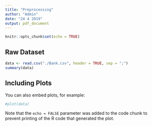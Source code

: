 ```yaml
---
title: "Preprocessing"
author: "Admin"
date: "24 4 2019"
output: pdf_document
---
```


```r
knitr::opts_chunk$set(echo = TRUE)
```

## Raw Dataset

```r
data <- read.csv("./Bank.csv", header = TRUE, sep = ";")
summary(data)
```

## Including Plots

You can also embed plots, for example:

```r
#plot(data)
```

Note that the `echo = FALSE` parameter was added to the code chunk to prevent printing of the R code that generated the plot.
